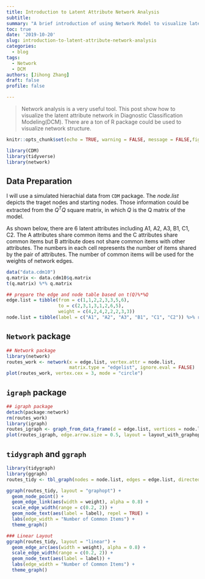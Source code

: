 ```yaml
---
title: Introduction to Latent Attribute Network Analysis
subtitle: 
summary: "A brief introduction of using Network Model to visualize latent attributes' hierarchy of Diagnostic Modeling."
toc: true
date: '2019-10-20'
slug: introduction-to-latent-attribute-network-analysis
categories:
  - blog
tags:
  - Network
  - DCM
authors: [Jihong Zhang]
draft: false
profile: false

---
```


> Network analysis is a very useful tool. This post show how to visualize the latent attribute network in Diagnostic Classification Modeling(DCM). There are a ton of R package could be used to visualize network structure.

```r
knitr::opts_chunk$set(echo = TRUE, warning = FALSE, message = FALSE,fig.align = "default", eval = TRUE)
```

```r
library(CDM)
library(tidyverse)
library(network)
```

## Data Preparation
I will use a simulated hierachial data from `CDM` package. The *node.list* depicts the traget nodes and starting nodes. Those information could be extracted from the $Q^{T}Q$ square matrix, in which $Q$ is the Q matrix of the model.

As shown below, there are 6 latent attributes including A1, A2, A3, B1, C1, C2. The A attributes share common items and the C attributes share common items but B attribute does not share common items with other attributes. The numbers in each cell represents the number of items shared by the pair of attributes. The number of common items will be used for the weights of network edges.

```r
data("data.cdm10")
q.matrix <- data.cdm10$q.matrix
t(q.matrix) %*% q.matrix

## prepare the edge and node table based on t(Q)%*%Q
edge.list = tibble(from = c(1,1,2,2,3,3,5,6), 
                   to = c(2,3,1,3,1,2,6,5), 
                   weight = c(4,2,4,2,2,2,3,3))
node.list = tibble(label = c("A1", "A2", "A3", "B1", "C1", "C2")) %>% rowid_to_column("id")

```

## `Network` package
```r
## Network package
library(network)
routes_work <- network(x = edge.list, vertex.attr = node.list, 
                       matrix.type = "edgelist", ignore.eval = FALSE)
plot(routes_work, vertex.cex = 3, mode = "circle")
```

## `igraph` package
```r
## igraph package 
detach(package:network)
rm(routes_work)
library(igraph)
routes_igraph <- graph_from_data_frame(d = edge.list, vertices = node.list, directed = TRUE)
plot(routes_igraph, edge.arrow.size = 0.5, layout = layout_with_graphopt)
```

## `tidygraph` and `ggraph`
```r
library(tidygraph)
library(ggraph)
routes_tidy <- tbl_graph(nodes = node.list, edges = edge.list, directed = FALSE)
```

```r
ggraph(routes_tidy, layout = "graphopt") + 
  geom_node_point() +
  geom_edge_link(aes(width = weight), alpha = 0.8) + 
  scale_edge_width(range = c(0.2, 2)) +
  geom_node_text(aes(label = label), repel = TRUE) +
  labs(edge_width = "Number of Common Items") +
  theme_graph()
```

```r
### Linear Layout
ggraph(routes_tidy, layout = "linear") + 
  geom_edge_arc(aes(width = weight), alpha = 0.8) + 
  scale_edge_width(range = c(0.2, 2)) +
  geom_node_text(aes(label = label)) +
  labs(edge_width = "Number of Common Items") +
  theme_graph()
```

